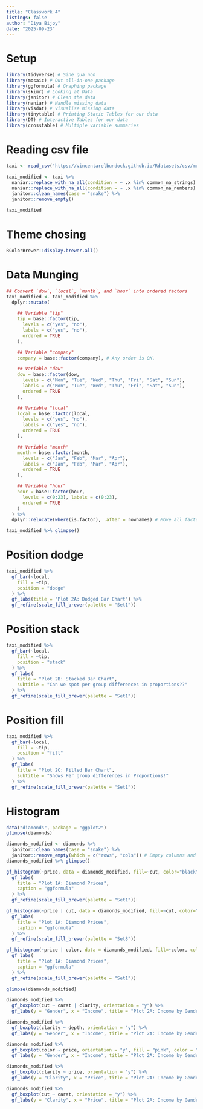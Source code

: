 ```yaml
---
title: "Classwork 4"
listings: false
author: "Diya Bijoy"
date: "2025-09-23"
---
```


# Setup

```r
library(tidyverse) # Sine qua non
library(mosaic) # Out all-in-one package
library(ggformula) # Graphing package
library(skimr) # Looking at Data
library(janitor) # Clean the data
library(naniar) # Handle missing data
library(visdat) # Visualise missing data
library(tinytable) # Printing Static Tables for our data
library(DT) # Interactive Tables for our data
library(crosstable) # Multiple variable summaries
```

# Reading csv file

```r
taxi <- read_csv("https://vincentarelbundock.github.io/Rdatasets/csv/modeldata/taxi.csv")

taxi_modified <- taxi %>%
  naniar::replace_with_na_all(condition = ~ .x %in% common_na_strings) %>%
  naniar::replace_with_na_all(condition = ~ .x %in% common_na_numbers) %>%
  janitor::clean_names(case = "snake") %>%
  janitor::remove_empty()

taxi_modified
```

# Theme chosing

```r
RColorBrewer::display.brewer.all()
```

# Data Munging

```r
## Convert `dow`, `local`, `month`, and `hour` into ordered factors
taxi_modified <- taxi_modified %>%
  dplyr::mutate(

    ## Variable "tip"
    tip = base::factor(tip,
      levels = c("yes", "no"),
      labels = c("yes", "no"),
      ordered = TRUE
    ),

    ## Variable "company"
    company = base::factor(company), # Any order is OK.

    ## Variable "dow"
    dow = base::factor(dow,
      levels = c("Mon", "Tue", "Wed", "Thu", "Fri", "Sat", "Sun"),
      labels = c("Mon", "Tue", "Wed", "Thu", "Fri", "Sat", "Sun"),
      ordered = TRUE
    ),

    ## Variable "local"
    local = base::factor(local,
      levels = c("yes", "no"),
      labels = c("yes", "no"),
      ordered = TRUE
    ),

    ## Variable "month"
    month = base::factor(month,
      levels = c("Jan", "Feb", "Mar", "Apr"),
      labels = c("Jan", "Feb", "Mar", "Apr"),
      ordered = TRUE
    ),

    ## Variable "hour"
    hour = base::factor(hour,
      levels = c(0:23), labels = c(0:23),
      ordered = TRUE
    )
  ) %>%
  dplyr::relocate(where(is.factor), .after = rownames) # Move all factors to the left

taxi_modified %>% glimpse()
```

# Position dodge

```r
taxi_modified %>%
  gf_bar(~local,
    fill = ~tip,
    position = "dodge"
  ) %>%
  gf_labs(title = "Plot 2A: Dodged Bar Chart") %>%
  gf_refine(scale_fill_brewer(palette = "Set1"))
```

# Position stack

```r
taxi_modified %>%
  gf_bar(~local,
    fill = ~tip,
    position = "stack"
  ) %>%
  gf_labs(
    title = "Plot 2B: Stacked Bar Chart",
    subtitle = "Can we spot per group differences in proportions??"
  ) %>%
  gf_refine(scale_fill_brewer(palette = "Set1"))
```

# Position fill

```r
taxi_modified %>%
  gf_bar(~local,
    fill = ~tip,
    position = "fill"
  ) %>%
  gf_labs(
    title = "Plot 2C: Filled Bar Chart",
    subtitle = "Shows Per group differences in Proportions!"
  ) %>%
  gf_refine(scale_fill_brewer(palette = "Set1"))
```

# Histogram

```r
data("diamonds", package = "ggplot2")
glimpse(diamonds)
```

```r
diamonds_modified <- diamonds %>%
  janitor::clean_names(case = "snake") %>%
  janitor::remove_empty(which = c("rows", "cols")) # Empty columns and rows if any
diamonds_modified %>% glimpse()
```

```r
gf_histogram(~price, data = diamonds_modified, fill=~cut, color="black") %>%
  gf_labs(
    title = "Plot 1A: Diamond Prices",
    caption = "ggformula"
  ) %>% 
  gf_refine(scale_fill_brewer(palette = "Set1"))
```

```r
gf_histogram(~price | cut, data = diamonds_modified, fill=~cut, color="black") %>%
  gf_labs(
    title = "Plot 1A: Diamond Prices",
    caption = "ggformula"
  ) %>% 
  gf_refine(scale_fill_brewer(palette = "Set8"))
```

```r
gf_histogram(~price | color, data = diamonds_modified, fill=~color, color="black") %>%
  gf_labs(
    title = "Plot 1A: Diamond Prices",
    caption = "ggformula"
  ) %>% 
  gf_refine(scale_fill_brewer(palette = "Set1"))
```

```r
glimpse(diamonds_modified)
```

```r
diamonds_modified %>%
  gf_boxplot(cut ~ carat | clarity, orientation = "y") %>%
  gf_labs(y = "Gender", x = "Income", title = "Plot 2A: Income by Gender")
```

```r
diamonds_modified %>%
  gf_boxplot(clarity ~ depth, orientation = "y") %>%
  gf_labs(y = "Gender", x = "Income", title = "Plot 2A: Income by Gender")
```

```r
diamonds_modified %>%
  gf_boxplot(color ~ price, orientation = "y", fill = "pink", color = "black") %>%
  gf_labs(y = "Gender", x = "Income", title = "Plot 2A: Income by Gender")
```

```r
diamonds_modified %>%
  gf_boxplot(clarity ~ price, orientation = "y") %>%
  gf_labs(y = "Clarity", x = "Price", title = "Plot 2A: Income by Gender")
```

```r
diamonds_modified %>%
  gf_boxplot(cut ~ carat, orientation = "y") %>%
  gf_labs(y = "Clarity", x = "Price", title = "Plot 2A: Income by Gender")
```
